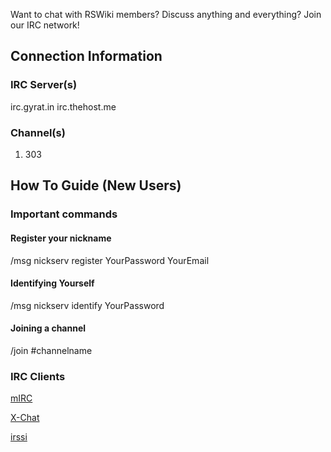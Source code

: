 Want to chat with RSWiki members? Discuss anything and everything? Join our IRC network!

== '''Connection Information''' ==
===IRC Server(s)===
irc.gyrat.in
irc.thehost.me

===Channel(s)===
#303



== '''How To Guide (New Users)''' ==
===Important commands===
====Register your nickname====
/msg nickserv register YourPassword YourEmail


====Identifying Yourself====
/msg nickserv identify YourPassword


====Joining a channel====
/join #channelname


===IRC Clients===
[http://www.mirc.com/get.html mIRC]

[http://xchat.org/download/ X-Chat]

[http://irssi.org/download irssi]